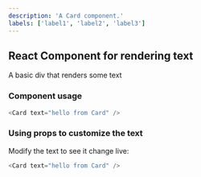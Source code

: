 ---
description: 'A Card component.'
labels: ['label1', 'label2', 'label3']
---


## React Component for rendering text

A basic div that renders some text

### Component usage
```js
<Card text="hello from Card" />
```

### Using props to customize the text

Modify the text to see it change live:
```js live
<Card text="hello from Card" />
```
